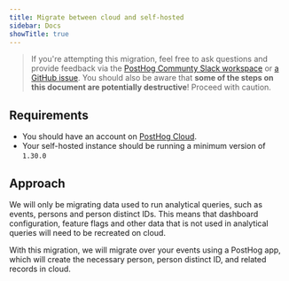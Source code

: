 ```yaml
---
title: Migrate between cloud and self-hosted
sidebar: Docs
showTitle: true
---
```



> If you're attempting this migration, feel free to ask questions and provide feedback via the [PostHog Communty Slack workspace](/slack) or [a GitHub issue](https://github.com/PostHog/posthog.com/issues). You should also be aware that **some of the steps on this document are potentially destructive**! Proceed with caution.

## Requirements

-   You should have an account on [PostHog Cloud](/docs/cloud).
-   Your self-hosted instance should be running a minimum version of `1.30.0`

## Approach

We will only be migrating data used to run analytical queries, such as events, persons and person distinct IDs. This means that dashboard configuration, feature flags and other data that is not used in analytical queries will need to be recreated on cloud.

With this migration, we will migrate over your events using a PostHog app, which will create the necessary person, person distinct ID, and related records in cloud.

<ExportingEventsSnippet />
